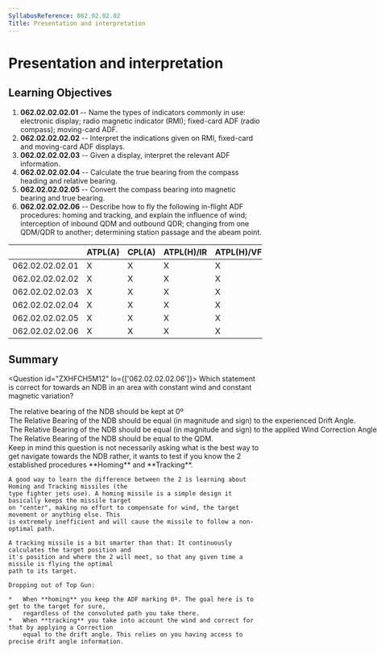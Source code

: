 ```yaml
---
SyllabusReference: 062.02.02.02
Title: Presentation and interpretation
---
```


# Presentation and interpretation

## Learning Objectives

1.  **062.02.02.02.01** -- Name the types of indicators commonly in use:
    electronic display; radio magnetic indicator (RMI); fixed-card ADF (radio
    compass); moving-card ADF.
2.  **062.02.02.02.02** -- Interpret the indications given on RMI, fixed-card
    and moving-card ADF displays.
3.  **062.02.02.02.03** -- Given a display, interpret the relevant ADF
    information.
4.  **062.02.02.02.04** -- Calculate the true bearing from the compass heading
    and relative bearing.
5.  **062.02.02.02.05** -- Convert the compass bearing into magnetic bearing and
    true bearing.
6.  **062.02.02.02.06** -- Describe how to fly the following in-flight ADF
    procedures: homing and tracking, and explain the influence of wind;
    interception of inbound QDM and outbound QDR; changing from one QDM/QDR to
    another; determining station passage and the abeam point.

|                 | ATPL(A) | CPL(A) | ATPL(H)/IR | ATPL(H)/VFR | CPL(H) | IR  | CBIR(A) |
| --------------- | ------- | ------ | ---------- | ----------- | ------ | --- | ------- |
| 062.02.02.02.01 | X       | X      | X          | X           | X      | X   | X       |
| 062.02.02.02.02 | X       | X      | X          | X           | X      | X   | X       |
| 062.02.02.02.03 | X       | X      | X          | X           | X      | X   | X       |
| 062.02.02.02.04 | X       | X      | X          | X           | X      | X   | X       |
| 062.02.02.02.05 | X       | X      | X          | X           | X      | X   | X       |
| 062.02.02.02.06 | X       | X      | X          | X           | X      | X   | X       |

## Summary

<Question id="ZXHFCH5M12" lo={['062.02.02.02.06']}>
  <Text variant="oneCorrect">
    Which statement is correct for <Subject /> towards an NDB in an
    area with constant wind and constant magnetic variation?
  </Text>
<Option
  id="ikcfibAw6r-1"
  subject={[["homing"]]}
  why="Describes the Homing technique"
>
  The relative bearing of the NDB should be kept at 0º
</Option>
<Option
  id="ikcfibAw6r-2"
  subject={[["tracking"]]}
  why="Describes the Tracking technique"
>
  The Relative Bearing of the NDB should be equal (in magnitude and sign) to the
  experienced Drift Angle.
</Option>
<Option id="ikcfibAw6r-3">
  The Relative Bearing of the NDB should be equal (in magnitude and sign) to the
  applied Wind Correction Angle.
</Option>
<Option id="ikcfibAw6r-4">
  The Relative Bearing of the NDB should be equal to the QDM.
</Option>

  <Explanation>
    Keep in mind this question is not necessarily asking what is the best way to get navigate towards
    the NDB rather, it wants to test if you know the 2 established procedures **Homing** and **Tracking**.

    A good way to learn the difference between the 2 is learning about Homing and Tracking missiles (the
    type fighter jets use). A homing missile is a simple design it basically keeps the missile target
    on "center", making no effort to compensate for wind, the target movement or anything else. This
    is extremely inefficient and will cause the missile to follow a non-optimal path.

    A tracking missile is a bit smarter than that: It continuously calculates the target position and
    it's position and where the 2 will meet, so that any given time a missile is flying the optimal
    path to its target.

    Dropping out of Top Gun:

    *   When **homing** you keep the ADF marking 0º. The goal here is to get to the target for sure,
        regardless of the convoluted path you take there.
    *   When **tracking** you take into account the wind and correct for that by applying a Correction
        equal to the drift angle. This relies on you having access to precise drift angle information.

  </Explanation>
</Question>
